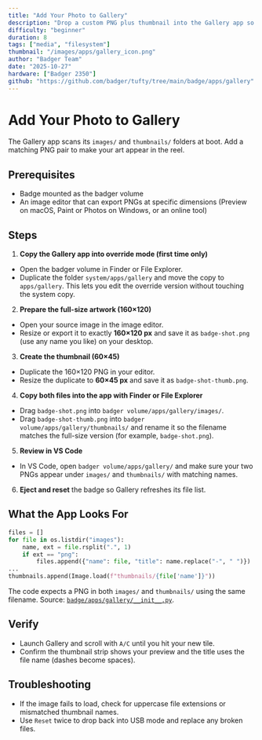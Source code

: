 ```yaml
---
title: "Add Your Photo to Gallery"
description: "Drop a custom PNG plus thumbnail into the Gallery app so it shows up in the carousel."
difficulty: "beginner"
duration: 8
tags: ["media", "filesystem"]
thumbnail: "/images/apps/gallery_icon.png"
author: "Badger Team"
date: "2025-10-27"
hardware: ["Badger 2350"]
github: "https://github.com/badger/tufty/tree/main/badge/apps/gallery"
---
```


# Add Your Photo to Gallery

The Gallery app scans its `images/` and `thumbnails/` folders at boot. Add a matching PNG pair to make your art appear in the reel.

## Prerequisites

- Badge mounted as the badger volume
- An image editor that can export PNGs at specific dimensions (Preview on macOS, Paint or Photos on Windows, or an online tool)

## Steps

1. **Copy the Gallery app into override mode (first time only)**
  - Open the badger volume in Finder or File Explorer.
  - Duplicate the folder `system/apps/gallery` and move the copy to `apps/gallery`. This lets you edit the override version without touching the system copy.
2. **Prepare the full-size artwork (160×120)**
  - Open your source image in the image editor.
  - Resize or export it to exactly **160×120 px** and save it as `badge-shot.png` (use any name you like) on your desktop.
3. **Create the thumbnail (60×45)**
  - Duplicate the 160×120 PNG in your editor.
  - Resize the duplicate to **60×45 px** and save it as `badge-shot-thumb.png`.
4. **Copy both files into the app with Finder or File Explorer**
  - Drag `badge-shot.png` into `badger volume/apps/gallery/images/`.
  - Drag `badge-shot-thumb.png` into `badger volume/apps/gallery/thumbnails/` and rename it so the filename matches the full-size version (for example, `badge-shot.png`).
5. **Review in VS Code**
  - In VS Code, open `badger volume/apps/gallery/` and make sure your two PNGs appear under `images/` and `thumbnails/` with matching names.
6. **Eject and reset** the badge so Gallery refreshes its file list.

## What the App Looks For

```python
files = []
for file in os.listdir("images"):
    name, ext = file.rsplit(".", 1)
    if ext == "png":
        files.append({"name": file, "title": name.replace("-", " ")})
...
thumbnails.append(Image.load(f"thumbnails/{file['name']}"))
```

The code expects a PNG in both `images/` and `thumbnails/` using the same filename. Source: [`badge/apps/gallery/__init__.py`](https://github.com/badger/tufty/blob/main/badge/apps/gallery/__init__.py#L10-L71).

## Verify

- Launch Gallery and scroll with `A/C` until you hit your new tile.
- Confirm the thumbnail strip shows your preview and the title uses the file name (dashes become spaces).

## Troubleshooting

- If the image fails to load, check for uppercase file extensions or mismatched thumbnail names.
- Use `Reset` twice to drop back into USB mode and replace any broken files.
